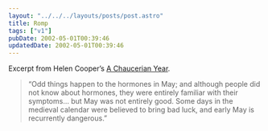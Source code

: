 ```yaml
---
layout: "../../../layouts/posts/post.astro"
title: Romp
tags: ["v1"]
pubDate: 2002-05-01T00:39:46
updatedDate: 2002-05-01T00:39:46
---
```


Excerpt from Helen Cooper&#8217;s [A Chaucerian Year][1].

> &#8220;Odd things happen to the hormones in May; and although people did not know about hormones, they were entirely familiar with their symptoms&#8230; but May was not entirely good. Some days in the medieval calendar were believed to bring bad luck, and early May is recurrently dangerous.&#8221;

[1]: http://www.penguin.co.uk/shared/SharedDisplay/1,,48994_0,00.html "A Chaucerian Year at the Penguin Classics website"

